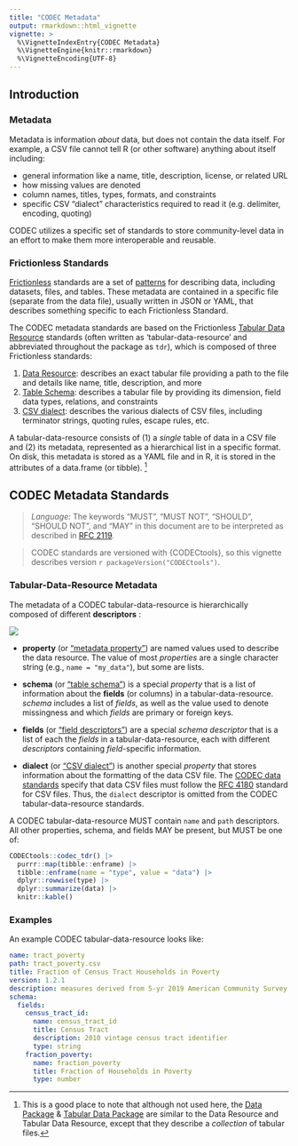 ```yaml
---
title: "CODEC Metadata"
output: rmarkdown::html_vignette
vignette: >
  %\VignetteIndexEntry{CODEC Metadata}
  %\VignetteEngine{knitr::rmarkdown}
  %\VignetteEncoding{UTF-8}
---
```


## Introduction

### Metadata

Metadata is information *about* data, but does not contain the data itself. For example, a CSV file cannot tell R (or other software) anything about itself including:

- general information like a name, title, description, license, or related URL
- how missing values are denoted
- column names, titles, types, formats, and constraints
- specific CSV "dialect" characteristics required to read it (e.g. delimiter, encoding, quoting)

CODEC utilizes a specific set of standards to store community-level data in an effort to make them more interoperable and reusable.

### Frictionless Standards

[Frictionless](https://frictionlessdata.io/) standards are a set of [patterns](https://specs.frictionlessdata.io/) for describing data, including datasets, files, and tables. These metadata are contained in a specific file (separate from the data file), usually written in JSON or YAML, that describes something specific to each Frictionless Standard.

The CODEC metadata standards are based on the Frictionless [Tabular Data Resource](https://specs.frictionlessdata.io/tabular-data-resource/) standards (often written as 'tabular-data-resource' and abbreviated throughout the package as `tdr`), which is composed of three Frictionless standards:

1. [Data Resource](https://specs.frictionlessdata.io/data-resource/): describes an exact tabular file providing a path to the file and details like name, title, description, and more
2. [Table Schema](https://specs.frictionlessdata.io/table-schema/): describes a tabular file by providing its dimension, field data types, relations, and constraints
3. [CSV dialect](https://specs.frictionlessdata.io/csv-dialect/): describes the various dialects of CSV files, including terminator strings, quoting rules, escape rules, etc.

A tabular-data-resource consists of (1) a *single* table of data in a CSV file and (2) its metadata, represented as a hierarchical list in a specific format.  On disk, this metadata is stored as a YAML file and in R, it is stored in the attributes of a data.frame (or tibble).
^[This is a good place to note that although not used here, the [Data Package](https://specs.frictionlessdata.io/data-package/) & [Tabular Data Package](https://specs.frictionlessdata.io/tabular-data-package/) are similar to the Data Resource and Tabular Data Resource, except that they describe a *collection* of tabular files.]

## CODEC Metadata Standards

> *Language:* The keywords “MUST”, “MUST NOT”, “SHOULD”, “SHOULD NOT”, and “MAY” in this document are to be interpreted as described in [RFC 2119](https://tools.ietf.org/html/rfc2119).

> CODEC standards are versioned with {CODECtools}, so this vignette describes version `r packageVersion("CODECtools")`.

### Tabular-Data-Resource Metadata

The metadata of a CODEC tabular-data-resource is hierarchically composed of different **descriptors** :

![](codec_metadata.png)

- **property** (or ["metadata property"](https://specs.frictionlessdata.io/data-resource/#metadata-properties)) are named values used to describe the data resource. The value of most *properties* are a single character string (e.g., `name = "my_data"`), but some are lists.

- **schema** (or ["table schema"](https://specs.frictionlessdata.io/table-schema/)) is a special *property* that is a list of information about the **fields** (or columns) in a tabular-data-resource. *schema* includes a list of *fields*, as well as the value used to denote missingness and which *fields* are primary or foreign keys.

- **fields** (or ["field descriptors"](https://specs.frictionlessdata.io/table-schema/#field-descriptors)) are a special *schema descriptor* that is a list of each the *fields* in a tabular-data-resource, each with different *descriptors* containing *field*-specific information.

- **dialect** (or ["CSV dialect"](https://specs.frictionlessdata.io/csv-dialect/)) is another special *property* that stores information about the formatting of the data CSV file. The [CODEC data standards](./codec-data#codec-data-standards) specify that data CSV files must follow the [RFC 4180](https://www.rfc-editor.org/rfc/rfc4180) standard for CSV files. Thus, the `dialect` descriptor is omitted from the CODEC tabular-data-resource standards.

A CODEC tabular-data-resource MUST contain `name` and `path` descriptors. All other properties, schema, and fields MAY be present, but MUST be one of:

```r
CODECtools::codec_tdr() |>
  purrr::map(tibble::enframe) |>
  tibble::enframe(name = "type", value = "data") |>
  dplyr::rowwise(type) |>
  dplyr::summarize(data) |>
  knitr::kable()
```

### Examples

An example CODEC tabular-data-resource looks like:

```yaml
name: tract_poverty
path: tract_poverty.csv
title: Fraction of Census Tract Households in Poverty
version: 1.2.1
description: measures derived from 5-yr 2019 American Community Survey
schema:
  fields:
    census_tract_id:
      name: census_tract_id
      title: Census Tract
      description: 2010 vintage census tract identifier
      type: string
    fraction_poverty:
      name: fraction_poverty
      title: Fraction of Households in Poverty
      type: number
```
